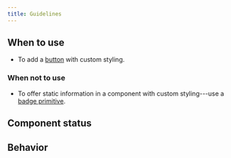 ```yaml
---
title: Guidelines
---
```



<ReactExample name="ButtonPrimitive" />

## When to use

- To add a [button](/components/action/button/) with custom styling.

### When not to use

- To offer static information in a component with custom styling---use
  a [badge primitive](/components/primitives/badgeprimitive/).

## Component status

<ComponentStatus component="ButtonPrimitive" />

## Behavior

<PrimitivesFreedomSnippet component="button" />

<PrimitivesStillSnippet component="button" section="information" />
